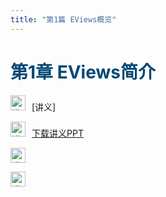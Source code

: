 ```yaml
---
title: "第1篇 EViews概览"
---
```


<h1 style="color: #044875;"> 第1章 EViews简介 </h1>

<img src="img/teacher.png" alt="讲义" style="width: 24px; height: 24px;margin-right: 10px">[讲义]<to be updated>

<img src="img/download.png" alt="讲义" style="width: 24px; height: 24px;margin-right: 10px">[下载讲义PPT]()

<img src="img/video.png" alt="讲义" style="width: 24px; height: 24px;margin-right: 10px">[]()

<img src="img/video.png" alt="讲义" style="width: 24px; height: 24px;margin-right: 10px">[]()


